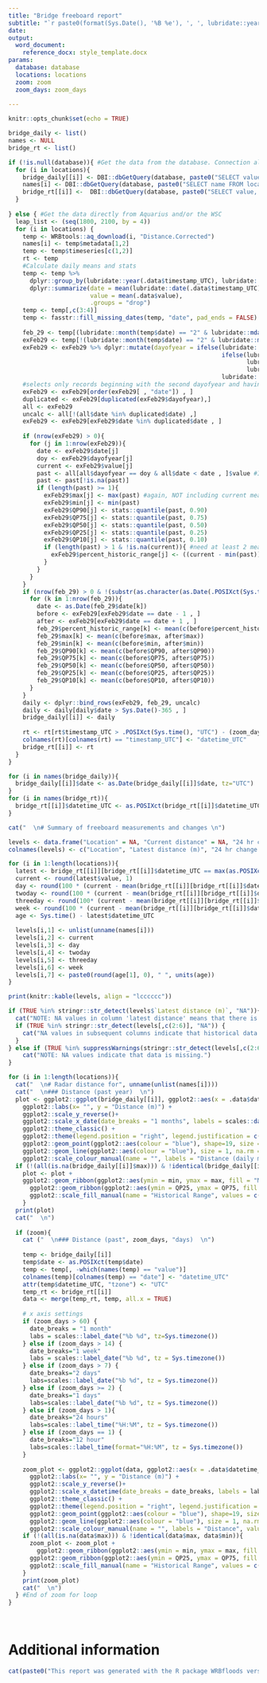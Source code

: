 ```yaml
---
title: "Bridge freeboard report"
subtitle: "`r paste0(format(Sys.Date(), '%B %e'), ', ', lubridate::year(Sys.Date()), ' at ', stringr::str_remove(tolower(format(Sys.time(), '%I %p', tz='America/Whitehorse')), '^0+'))`"
date:
output: 
  word_document:
    reference_docx: style_template.docx
params:
  database: database
  locations: locations
  zoom: zoom
  zoom_days: zoom_days
  
---
```


```r
knitr::opts_chunk$set(echo = TRUE)
```

```r
bridge_daily <- list()
names <- NULL
bridge_rt <- list()

if (!is.null(database)){ #Get the data from the database. Connection already performed in the .R file.
  for (i in locations){
    bridge_daily[[i]] <- DBI::dbGetQuery(database, paste0("SELECT value, date, max, min, QP90, QP75, QP50, QP25, QP10 FROM daily WHERE location = '", i, "' AND parameter = 'distance' AND date BETWEEN '", Sys.Date()-365, "' AND '", Sys.Date(), "'" ))
    names[i] <- DBI::dbGetQuery(database, paste0("SELECT name FROM locations WHERE location = '", i, "'"))[1,1]
    bridge_rt[[i]] <-  DBI::dbGetQuery(database, paste0("SELECT value, datetime_UTC FROM realtime WHERE location = '", i, "' AND parameter = 'distance' AND datetime_UTC BETWEEN '", .POSIXct(Sys.time(), "UTC")-zoom_days * 60*60*24, "' AND '", .POSIXct(Sys.time(), "UTC"), "'"))
  }
  
} else { #Get the data directly from Aquarius and/or the WSC
  leap_list <- (seq(1800, 2100, by = 4))
  for (i in locations) {
    temp <- WRBtools::aq_download(i, "Distance.Corrected")
    names[i] <- temp$metadata[1,2]
    temp <- temp$timeseries[c(1,2)]
    rt <- temp
    #Calculate daily means and stats
    temp <- temp %>%
      dplyr::group_by(lubridate::year(.data$timestamp_UTC), lubridate::yday(.data$timestamp_UTC)) %>%
      dplyr::summarize(date = mean(lubridate::date(.data$timestamp_UTC)),
                       value = mean(.data$value),
                       .groups = "drop")
    temp <- temp[,c(3:4)]
    temp <- fasstr::fill_missing_dates(temp, "date", pad_ends = FALSE)
    
    feb_29 <- temp[(lubridate::month(temp$date) == "2" & lubridate::mday(temp$date) == "29"), , drop = FALSE]
    exFeb29 <- temp[!(lubridate::month(temp$date) == "2" & lubridate::mday(temp$date) == "29"), , drop = FALSE]
    exFeb29 <- exFeb29 %>% dplyr::mutate(dayofyear = ifelse(lubridate::year(.data$date) %in% leap_list,
                                                            ifelse(lubridate::month(.data$date) <= 2,
                                                                   lubridate::yday(.data$date),
                                                                   lubridate::yday(.data$date) - 1),
                                                            lubridate::yday(.data$date)))
    #selects only records beginning with the second dayofyear and having values for the second time from all_stats (those for which stats can be calculated)
    exFeb29 <- exFeb29[order(exFeb29[ , "date"]) , ]
    duplicated <- exFeb29[duplicated(exFeb29$dayofyear),]
    all <- exFeb29
    uncalc <- all[!(all$date %in% duplicated$date) ,]
    exFeb29 <- exFeb29[exFeb29$date %in% duplicated$date , ]
    
    if (nrow(exFeb29) > 0){
      for (j in 1:nrow(exFeb29)){
        date <- exFeb29$date[j]
        doy <- exFeb29$dayofyear[j]
        current <- exFeb29$value[j]
        past <- all[all$dayofyear == doy & all$date < date , ]$value #Importantly, does NOT include the current measurement. A current measure greater than past maximum will rank > 100%
        past <- past[!is.na(past)]
        if (length(past) >= 1){
          exFeb29$max[j] <- max(past) #again, NOT including current measurement
          exFeb29$min[j] <- min(past)
          exFeb29$QP90[j] <- stats::quantile(past, 0.90)
          exFeb29$QP75[j] <- stats::quantile(past, 0.75)
          exFeb29$QP50[j] <- stats::quantile(past, 0.50)
          exFeb29$QP25[j] <- stats::quantile(past, 0.25)
          exFeb29$QP10[j] <- stats::quantile(past, 0.10)
          if (length(past) > 1 & !is.na(current)){ #need at least 2 measurements to calculate a percent historic!
            exFeb29$percent_historic_range[j] <- ((current - min(past)) / (max(past) - min(past))) * 100
          }
        }
      }
    }
    if (nrow(feb_29) > 0 & !(substr(as.character(as.Date(.POSIXct(Sys.time(), "UTC"))), 6, 10) %in% c("02-29", "03-01,", "03-02"))){
      for (k in 1:nrow(feb_29)){
        date <- as.Date(feb_29$date[k])
        before <- exFeb29[exFeb29$date == date - 1 , ]
        after <- exFeb29[exFeb29$date == date + 1 , ]
        feb_29$percent_historic_range[k] <- mean(c(before$percent_historic_range, after$percent_historic_range))
        feb_29$max[k] <- mean(c(before$max, after$max))
        feb_29$min[k] <- mean(c(before$min, after$min))
        feb_29$QP90[k] <- mean(c(before$QP90, after$QP90))
        feb_29$QP75[k] <- mean(c(before$QP75, after$QP75))
        feb_29$QP50[k] <- mean(c(before$QP50, after$QP50))
        feb_29$QP25[k] <- mean(c(before$QP25, after$QP25))
        feb_29$QP10[k] <- mean(c(before$QP10, after$QP10))
      }
    }
    daily <- dplyr::bind_rows(exFeb29, feb_29, uncalc)
    daily <- daily[daily$date > Sys.Date()-365 , ]
    bridge_daily[[i]] <- daily
    
    rt <- rt[rt$timestamp_UTC > .POSIXct(Sys.time(), "UTC") - (zoom_days+2)*60*60*24 , ]
    colnames(rt)[colnames(rt) == "timestamp_UTC"] <- "datetime_UTC"
    bridge_rt[[i]] <- rt
  }
}

for (i in names(bridge_daily)){
  bridge_daily[[i]]$date <- as.Date(bridge_daily[[i]]$date, tz="UTC")
}
for (i in names(bridge_rt)){
  bridge_rt[[i]]$datetime_UTC <- as.POSIXct(bridge_rt[[i]]$datetime_UTC, tz="UTC")
}

```

```r
cat("  \n# Summary of freeboard measurements and changes \n")

levels <- data.frame("Location" = NA, "Current distance" = NA, "24 hr change (cm)" = NA, "48 hr change (cm)" = NA, "72 hr change (cm)" = NA, "1 week change (cm)" = NA, "Last data age" = NA)
colnames(levels) <- c("Location", "Latest distance (m)", "24 hr change (cm)", "48 hr change (cm)", "72 hr change (cm)", "1 week change (cm)", "Last data age")

for (i in 1:length(locations)){
  latest <- bridge_rt[[i]][bridge_rt[[i]]$datetime_UTC == max(as.POSIXct(bridge_rt[[i]]$datetime_UTC)), ]
  current <- round(latest$value, 1)
  day <- round(100 * (current - mean(bridge_rt[[i]][bridge_rt[[i]]$datetime_UTC < (latest$datetime_UTC - 60*60*23.5) & bridge_rt[[i]]$datetime_UTC > (latest$datetime_UTC - 60*60*24.5), ]$value)), 1)
  twoday <- round(100 * (current - mean(bridge_rt[[i]][bridge_rt[[i]]$datetime_UTC < (latest$datetime_UTC - 60*60*23.5*2) & bridge_rt[[i]]$datetime_UTC > (latest$datetime_UTC - 60*60*24.5*2), ]$value)), 1)
  threeday <- round(100* (current - mean(bridge_rt[[i]][bridge_rt[[i]]$datetime_UTC < (latest$datetime_UTC - 60*60*23.5*3) & bridge_rt[[i]]$datetime_UTC > (latest$datetime_UTC - 60*60*24.5*3), ]$value)), 1)
  week <- round(100 * (current - mean(bridge_rt[[i]][bridge_rt[[i]]$datetime_UTC < (latest$datetime_UTC - 60*60*23.5*7) & bridge_rt[[i]]$datetime_UTC > (latest$datetime_UTC - 60*60*24.5*7), ]$value)), 1)
  age <- Sys.time() - latest$datetime_UTC
  
  levels[i,1] <- unlist(unname(names[i]))
  levels[i,2] <- current
  levels[i,3] <- day
  levels[i,4] <- twoday
  levels[i,5] <- threeday
  levels[i,6] <- week
  levels[i,7] <- paste0(round(age[1], 0), " ", units(age))
}

print(knitr::kable(levels, align = "lcccccc"))

if (TRUE %in% stringr::str_detect(levels$`Latest distance (m)`, "NA")){
  cat("NOTE: NA values in column 'latest distance' means that there is no current measurement.")
  if (TRUE %in% stringr::str_detect(levels[,c(2:6)], "NA")) {
    cat("NA values in subsequent columns indicate that historical data is missing.")
  }
} else if (TRUE %in% suppressWarnings(stringr::str_detect(levels[,c(2:6)], "NA"))) {
    cat("NOTE: NA values indicate that data is missing.")
}
```

```r
for (i in 1:length(locations)){
  cat("  \n# Radar distance for", unname(unlist(names[i])))
  cat("  \n### Distance (past year)  \n")
  plot <- ggplot2::ggplot(bridge_daily[[i]], ggplot2::aes(x = .data$date, y = .data$value)) +
    ggplot2::labs(x= "", y = "Distance (m)") +
    ggplot2::scale_y_reverse()+ 
    ggplot2::scale_x_date(date_breaks = "1 months", labels = scales::date_format("%b")) +
    ggplot2::theme_classic() +
    ggplot2::theme(legend.position = "right", legend.justification = c(0,0.8), legend.text = ggplot2::element_text(size = 8)) +
    ggplot2::geom_point(ggplot2::aes(colour = "blue"), shape=19, size = 0.75, na.rm = T) +
    ggplot2::geom_line(ggplot2::aes(colour = "blue"), size = 1, na.rm = T) +
    ggplot2::scale_colour_manual(name = "", labels = "Distance (daily mean)", values = "blue", na.translate = FALSE)
  if (!(all(is.na(bridge_daily[[i]]$max))) & !identical(bridge_daily[[i]]$max, bridge_daily[[i]]$min)){
    plot <- plot +   
    ggplot2::geom_ribbon(ggplot2::aes(ymin = min, ymax = max, fill = "Minimum - Maximum"), na.rm = T) +
      ggplot2::geom_ribbon(ggplot2::aes(ymin = QP25, ymax = QP75, fill = "25th-75th Percentile"), na.rm = T) +
      ggplot2::scale_fill_manual(name = "Historical Range", values = c("Minimum - Maximum" = "gray85", "25th-75th Percentile" = "gray65"))
    }
  print(plot)
  cat("  \n")
  
  if (zoom){
    cat ("  \n### Distance (past", zoom_days, "days)  \n")
    
    temp <- bridge_daily[[i]]
    temp$date <- as.POSIXct(temp$date)
    temp <- temp[, -which(names(temp) == "value")]
    colnames(temp)[colnames(temp) == "date"] <- "datetime_UTC"
    attr(temp$datetime_UTC, "tzone") <- "UTC"
    temp_rt <- bridge_rt[[i]]
    data <- merge(temp_rt, temp, all.x = TRUE)
    
    # x axis settings
    if (zoom_days > 60) {
      date_breaks = "1 month"
      labs = scales::label_date("%b %d", tz=Sys.timezone())
    } else if (zoom_days > 14) {
      date_breaks="1 week"
      labs = scales::label_date("%b %d", tz = Sys.timezone())
    } else if (zoom_days > 7) {
      date_breaks="2 days"
      labs=scales::label_date("%b %d", tz = Sys.timezone())
    } else if (zoom_days >= 2) {
      date_breaks="1 days"
      labs=scales::label_date("%b %d", tz = Sys.timezone())
    } else if (zoom_days > 1){
      date_breaks="24 hours"
      labs=scales::label_time("%H:%M", tz = Sys.timezone())
    } else if (zoom_days == 1) {
      date_breaks="12 hour"
      labs=scales::label_time(format="%H:%M", tz = Sys.timezone())
    }
    
    zoom_plot <- ggplot2::ggplot(data, ggplot2::aes(x = .data$datetime_UTC, y = .data$value)) +
      ggplot2::labs(x= "", y = "Distance (m)") +
      ggplot2::scale_y_reverse()+ 
      ggplot2::scale_x_datetime(date_breaks = date_breaks, labels = labs) +
      ggplot2::theme_classic() +
      ggplot2::theme(legend.position = "right", legend.justification = c(0,0.8), legend.text = ggplot2::element_text(size = 8)) +
      ggplot2::geom_point(ggplot2::aes(colour = "blue"), shape=19, size = 0.75, na.rm = T) +
      ggplot2::geom_line(ggplot2::aes(colour = "blue"), size = 1, na.rm = T) +
      ggplot2::scale_colour_manual(name = "", labels = "Distance", values = "blue", na.translate = FALSE)
    if (!(all(is.na(data$max))) & !identical(data$max, data$min)){
      zoom_plot <- zoom_plot + 
        ggplot2::geom_ribbon(ggplot2::aes(ymin = min, ymax = max, fill = "Minimum - Maximum"), na.rm = T) +
      ggplot2::geom_ribbon(ggplot2::aes(ymin = QP25, ymax = QP75, fill = "25th-75th Percentile"), na.rm = T) +
      ggplot2::scale_fill_manual(name = "Historical Range", values = c("Minimum - Maximum" = "gray85", "25th-75th Percentile" = "gray65"))
    }
    print(zoom_plot)
    cat("  \n")
  } #End of zoom for loop
}

```

<br>

# Additional information

```r
cat(paste0("This report was generated with the R package WRBfloods version ", packageVersion("WRBfloods"), ", built and maintained by the Yukon Department of Environment, Water Resources Branch. Please [contact us](mailto:waterlevels@yukon.ca) to report erroneous or missing data."))
```